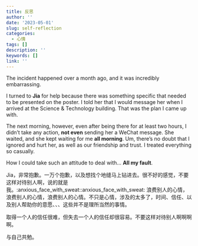 ---
title: 反思
author: ''
date: '2023-05-01'
slug: self-reflection
categories:
  - 心情
tags: []
description: ''
keywords: []
link: ''
---

The incident happened over a month ago, and it was incredibly embarrassing.

I turned to **Jia** for help because there was something specific that needed to be presented on the poster. I told her that I would message her when I arrived at the Science & Technology building. That was the plan I came up with.

The next morning, however, even after being there for at least two hours, I didn't take any action, **not even** sending her a WeChat message. She waited, and she kept waiting for me **all morning**. Um, there's no doubt that I ignored and hurt her, as well as our friendship and trust. I treated everything so casually.

How I could take such an attitude to deal with... **All my fault**.

Jia，非常抱歉。一万个抱歉，以及想找个地缝马上钻进去。很不好的感觉，不要这样对待别人啊，说的就是我。:anxious_face_with_sweat::anxious_face_with_sweat: 浪费别人的心情，浪费别人的心情，浪费别人的心情。不只是心情，涉及的太多了，时间、信任、以及别人帮助你的意愿、、、这些并不是理所当然的事情。

取得一个人的信任很难，但失去一个人的信任却很容易。不要这样对待别人啊啊啊啊。

与自己共勉。





